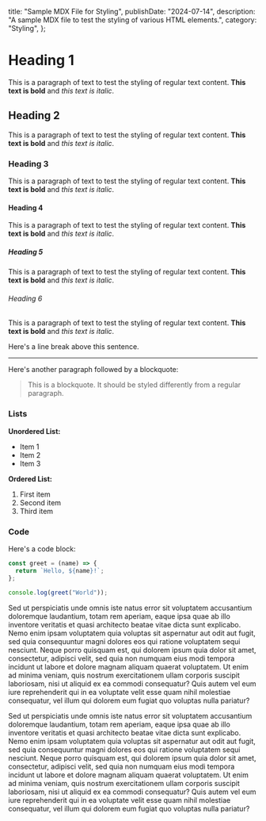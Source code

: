   title: "Sample MDX File for Styling",
  publishDate: "2024-07-14",
  description:
    "A sample MDX file to test the styling of various HTML elements.",
  category: "Styling",
};

# Heading 1

This is a paragraph of text to test the styling of regular text content. **This text is bold** and _this text is italic_.

## Heading 2

This is a paragraph of text to test the styling of regular text content. **This text is bold** and _this text is italic_.

### Heading 3

This is a paragraph of text to test the styling of regular text content. **This text is bold** and _this text is italic_.

#### Heading 4

This is a paragraph of text to test the styling of regular text content. **This text is bold** and _this text is italic_.

##### Heading 5

This is a paragraph of text to test the styling of regular text content. **This text is bold** and _this text is italic_.

###### Heading 6

This is a paragraph of text to test the styling of regular text content. **This text is bold** and _this text is italic_.

Here's a line break above this sentence.

---

Here's another paragraph followed by a blockquote:

> This is a blockquote. It should be styled differently from a regular paragraph.

### Lists

**Unordered List:**

- Item 1
- Item 2
- Item 3

**Ordered List:**

1. First item
2. Second item
3. Third item

### Code

Here's a code block:

```javascript
const greet = (name) => {
  return `Hello, ${name}!`;
};

console.log(greet("World"));
```

Sed ut perspiciatis unde omnis iste natus error sit voluptatem accusantium doloremque laudantium, totam rem aperiam, eaque ipsa quae ab illo inventore veritatis et quasi architecto beatae vitae dicta sunt explicabo. Nemo enim ipsam voluptatem quia voluptas sit aspernatur aut odit aut fugit, sed quia consequuntur magni dolores eos qui ratione voluptatem sequi nesciunt. Neque porro quisquam est, qui dolorem ipsum quia dolor sit amet, consectetur, adipisci velit, sed quia non numquam eius modi tempora incidunt ut labore et dolore magnam aliquam quaerat voluptatem. Ut enim ad minima veniam, quis nostrum exercitationem ullam corporis suscipit laboriosam, nisi ut aliquid ex ea commodi consequatur? Quis autem vel eum iure reprehenderit qui in ea voluptate velit esse quam nihil molestiae consequatur, vel illum qui dolorem eum fugiat quo voluptas nulla pariatur?

Sed ut perspiciatis unde omnis iste natus error sit voluptatem accusantium doloremque laudantium, totam rem aperiam, eaque ipsa quae ab illo inventore veritatis et quasi architecto beatae vitae dicta sunt explicabo. Nemo enim ipsam voluptatem quia voluptas sit aspernatur aut odit aut fugit, sed quia consequuntur magni dolores eos qui ratione voluptatem sequi nesciunt. Neque porro quisquam est, qui dolorem ipsum quia dolor sit amet, consectetur, adipisci velit, sed quia non numquam eius modi tempora incidunt ut labore et dolore magnam aliquam quaerat voluptatem. Ut enim ad minima veniam, quis nostrum exercitationem ullam corporis suscipit laboriosam, nisi ut aliquid ex ea commodi consequatur? Quis autem vel eum iure reprehenderit qui in ea voluptate velit esse quam nihil molestiae consequatur, vel illum qui dolorem eum fugiat quo voluptas nulla pariatur?
